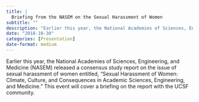 ```yaml
---
title: |
  Briefing from the NASEM on the Sexual Harassment of Women
subtitle: ""
description: "Earlier this year, the National Academies of Sciences, Engineering, and Medicine (NASEM) released a consensus study report on the issue of sexual harassment of women entitled, \"Sexual Harassment of Women: Climate, Culture, and Consequences in Academic Sciences, Engineering, and Medicine.\" This event will cover a briefing on the report with the UCSF community."
date: "2018-10-30"
categories: [Presentation]
date-format: medium 
---
```


Earlier this year, the National Academies of Sciences, Engineering, and Medicine (NASEM) released a consensus study report on the issue of sexual harassment of women entitled, "Sexual Harassment of Women: Climate, Culture, and Consequences in Academic Sciences, Engineering, and Medicine." This event will cover a briefing on the report with the UCSF community.

